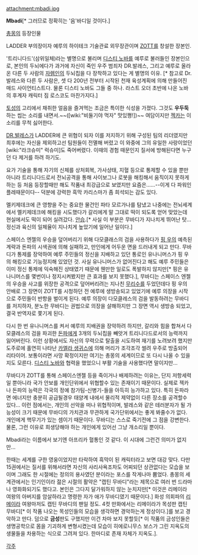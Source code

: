 attachment:mbadi.jpg

'''Mbadi'''[* 그러므로 정확히는 '음'바디일 것이다.]

[[총몽]]의 등장인물

LADDER 부의장이자 예루의 하이테크 기술관료 외무장관이며 [[ZOTT]]를 창설한 장본인.

'트리니다드'(삼위일체)라는 별명으로 불리며 [[디스티 노바]]를 예루로 불러들인 장본인으로, 본인의 두뇌에다가 과거에 자신이 죽인 우주 범죄자 DR.발레스, 그리고 예루로 올라온 다른 두 사람의 [[자렘]]인의 두뇌칩을 다 장착하고 있다는 게 별명의 이유. [* 참고로 Dr.발레스와 다른 두 사람은, 셋 다 200년 전부터 시작된 천재 육성계획에 의해 만들어진 매드 사이언티스트다. 물론 디스티 노바도 그들 중 하나. 라스트 오더 초반에 나온 노바의 후계자 캐릭터 짐 로스코도 마찬가지다.]

[[토성]]의 고리에서 채취한 얼음을 즐겨먹는 조금은 특이한 식성을 가졌다. 그것도 '''우두둑'''하는 씹는 소리를 내면서.~~([wiki:"비둘기야 먹자" 맛있쪙!])~~ 여담이지만 [[젝카]]는 이 소리를 무척 싫어한다.

[[DR.발레스]]가 LADDER에 큰 위협이 되자 이를 저지하기 위해 구성된 팀의 리더였지만 최후에는 자신을 제외하고선 팀원들이 전멸해 버렸고 이 와중에 그의 유일한 사랑이었던 [wiki:"라크슈미" 럭슈미]도 죽어버렸다. 이때의 경험 때문인지 질서에 방해된다면 누구던 다 제거를 하려 하기도.

요가 기술을 통해 자기의 신체를 상처회복, 가사상태, 지혈 등으로 통제할 수 있을 뿐만 아니라 트리니다드로서 전뇌공격을 통해 사이보그나 로봇을 해킹해서 움직이지 못하게 하는 등 처음 등장할때만 해도 작품내 최강급으로 보였지만 요즘은……--이게 다 파워인플레때문이다-- 덕분에 강력한 흑막 카리스마가 좀 희석되는 감도 있다.

멜키제데크에 큰 영향을 주는 중요한 물건인 파타 모르가나를 탐냈고 나중에는 전뇌세계에서 멜키제데크에 해킹을 시도했다가 갈리에게 말 그대로 떡이 되도록 얻어 맞았는데 현실에서도 떡이 되어 실려갔다. [[안습]].[* 사실 이 부분은 무바디가 지나치게 뛰어난 탓... 정신과 육신의 일체율이 지나치게 높았기에 일어난 일이다.]

스페이스 엔젤의 우승을 덮어버리기 위해 다모클래스의 검을 사용하다가 [[핑 우]]의 예측된 계략과 돈파의 시색권에 의해 실패하고, 만인에게 어두운 면을 드러내게 되고 만다. 무바디가 통제를 장악하여 예루 주민들의 정신을 지배하고 있던 통로인 유나니머스가 핑 우의 해킹으로 기능정지해 있었던 것. 사실 유나니머스가 없어진다고 해도 예루 주민들은 이미 정신 통제에 익숙해진 상태였기 때문에 웬만한 일로도 폭발하지 않지만[* 핑은 유나니머스를 몇번이나 정지시켜봤지만 큰 효과를 보지 못했다.], 무바디는 스페이스 엔젤의 우승을 사고를 위장한 공격으로 덮어버리려는 지나친 [[무리수]]를 두었던데다 핑 우의 안배로 그 장면이 ZOTT를 시청하던 전 예루에 생방송되고 있었기에 예루 의장을 시작으로 주민들이 반항을 벌이게 된다. 예루 의장이 다모클레스의 검을 발동하려는 무바디를 저지하자, 분노한 무바디는 권법으로 의장을 살해하지만 그 장면 역시 생방송 되었고, 결국 반역자로 쫓기게 된다.

다시 한 번 유나니머스를 켜서 예루의 지배권을 장악하려 하지만, 갈리와 힘을 합쳐서 다모클레스의 검을 파괴한 [[돈파]]에게 3개의 두뇌칩을 빼앗겨 트리니다드로서의 능력까지 잃어버린다. 이런 상황에서도 자신의 무력으로 탈출을 시도하여 재기를 노려보려 했지만 도주로에 홀연히 나타난 [[카엘라 생귀스]]에 의해 머리가 조각조각 썰려 우주로 방출되어 리타이어. 보통이라면 사망 확정이지만 여기는 총몽의 세계이므로 또 다시 나올 수 있을지도 모른다. [[디스티 노바]]와 협력을 했었으니 부활 기술을 사용했다면 말이지만...

무바디가 ZOTT를 통해 스페이스엔젤 등을 죽이거나 배제하려는 이유는, 단지 저항세력일 뿐아니라 국가 안보를 개인단위에서 위협할수 있는 존재이기 때문이다. 실제로 젝카나 돈파의 능력은 각국의 정예 참가팀-신병기-들을 아득히 능가하고 있다. 특히 돈파라면 에너지만 충분히 공급될경우 태양계 내에서 물리적 제약없이 다른 장소를 공격할수 있다... 이런 점에서는, 개인의 선악을 떠나 위협적이며, 발레스와 같은 테러분자가 될 가능성이 크기 때문에 무바디의 가치관과 무관하게 국가단위에서는 좋게 봐줄수가 없다. 개인에게 핵무기가 있는 셈이기 때문이다. 무바디는 스스로 죽기전에 그 점을 강변한다. 물론, 그런 이유로 희생당해야 하는 개인에게 있어선 그냥 개소리일 뿐이다.

Mbadi라는 이름에서 보기엔 아프리카 혈통인 것 같다. 이 시대에 그런건 의미가 없지만...

한때는 세계를 구한 영웅이었지만 타락하여 흑막이 된 캐릭터라고 보면 대강 맞다. 다만 15권에서는 질서를 위해서라면 자신의 사리사욕조차도 어찌되던 상관없다는 모습을 보이며 그래도 한 시절에는 정의의 용사였던 분이라는 포스를 작게나마 뿜었다. 총몽의 세계관에서는 인기인이라 젊은 시절의 활약은 "캡틴 무바디"라는 제목으로 여러 번 드라마나 영화화되기도 했다고. 본인은 그다지 달가워하지 않는 눈치지만[* 이것은 리메이라 여왕의 아버지를 암살하라고 명령한 자가 애가 무바디였기 때문이다.] 화성 의회파의 [[리메이라]] 여왕마저도 캡틴 무바디의 팬일 정도. 4컷 만화에서는 리메이라가 목성판 캡틴 무바디[* 이 작품 나오는 목성인들의 모습을 생각하면 경악하는게 정상이다.]를 보고 경악하고 만다. 덤으로 '''금성'''판도 구했지만 이건 차마 보지 못할듯[* 이 작품의 금성인들은 생명공학으로 몸을 기괴하게 변형시켰는데 모습이 히에로니무스 보스가 그린 지옥도의 생물들을 차용하는 식으로 그려져 있다. 한마디로 존재 자체가 지옥도.].

[[각주]]
